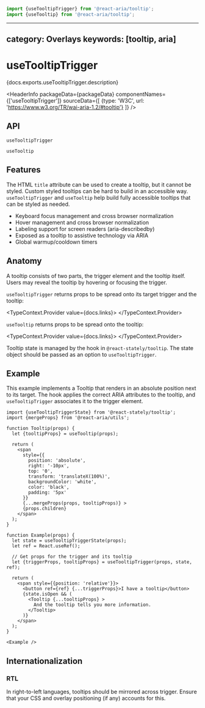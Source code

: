 <!-- Copyright 2020 Adobe. All rights reserved.
This file is licensed to you under the Apache License, Version 2.0 (the "License");
you may not use this file except in compliance with the License. You may obtain a copy
of the License at http://www.apache.org/licenses/LICENSE-2.0
Unless required by applicable law or agreed to in writing, software distributed under
the License is distributed on an "AS IS" BASIS, WITHOUT WARRANTIES OR REPRESENTATIONS
OF ANY KIND, either express or implied. See the License for the specific language
governing permissions and limitations under the License. -->



```jsx import
import {useTooltipTrigger} from '@react-aria/tooltip';
import {useTooltip} from '@react-aria/tooltip';
```

---
category: Overlays
keywords: [tooltip, aria]
---

# useTooltipTrigger

<p>{docs.exports.useTooltipTrigger.description}</p>

<HeaderInfo
  packageData={packageData}
  componentNames={['useTooltipTrigger']}
  sourceData={[
    {type: 'W3C', url: 'https://www.w3.org/TR/wai-aria-1.2/#tooltip'}
  ]} />

## API

`useTooltipTrigger`
<FunctionAPI function={docs.exports.useTooltipTrigger} links={docs.links} />

`useTooltip`
<FunctionAPI function={docs.exports.useTooltip} links={docs.links} />

## Features

The HTML `title` attribute can be used to create a tooltip, but it cannot be styled. Custom styled
tooltips can be hard to build in an accessible way. `useTooltipTrigger` and `useTooltip` help build
fully accessible tooltips that can be styled as needed.

* Keyboard focus management and cross browser normalization
* Hover management and cross browser normalization
* Labeling support for screen readers (aria-describedby)
* Exposed as a tooltip to assistive technology via ARIA
* Global warmup/cooldown timers

## Anatomy

A tooltip consists of two parts, the trigger element and the tooltip itself.
Users may reveal the tooltip by hovering or focusing the trigger.

`useTooltipTrigger` returns props to be spread onto its target trigger and the tooltip:

<TypeContext.Provider value={docs.links}>
  <InterfaceType properties={docs.links[docs.exports.useTooltipTrigger.return.id].properties} />
</TypeContext.Provider>

`useTooltip` returns props to be spread onto the tooltip:

<TypeContext.Provider value={docs.links}>
  <InterfaceType properties={docs.links[docs.exports.useTooltip.return.id].properties} />
</TypeContext.Provider>

Tooltip state is managed by the <TypeLink links={statelyDocs.links} type={statelyDocs.exports.useTooltipTriggerState} />
hook in `@react-stately/tooltip`. The state object should be passed as an option to `useTooltipTrigger`.

## Example

This example implements a Tooltip that renders in an absolute position next to its target. The <TypeLink links={docs.links} type={docs.exports.useTooltip} /> hook applies the correct ARIA attributes to the tooltip, and `useTooltipTrigger` associates it to the trigger element.

```tsx example
import {useTooltipTriggerState} from '@react-stately/tooltip';
import {mergeProps} from '@react-aria/utils';

function Tooltip(props) {
  let {tooltipProps} = useTooltip(props);

  return (
    <span
      style={{
        position: 'absolute',
        right: '-10px',
        top: '0',
        transform: 'translateX(100%)',
        backgroundColor: 'white',
        color: 'black',
        padding: '5px'
      }}
      {...mergeProps(props, tooltipProps)} >
      {props.children}
    </span>
  );
}

function Example(props) {
  let state = useTooltipTriggerState(props);
  let ref = React.useRef();

  // Get props for the trigger and its tooltip
  let {triggerProps, tooltipProps} = useTooltipTrigger(props, state, ref);

  return (
    <span style={{position: 'relative'}}>
      <button ref={ref} {...triggerProps}>I have a tooltip</button>
      {state.isOpen && (
        <Tooltip {...tooltipProps} >
          And the tooltip tells you more information.
        </Tooltip>
      )}
    </span>
  );
}

<Example />
```

## Internationalization

### RTL

In right-to-left languages, tooltips should be mirrored across trigger. Ensure that your CSS and overlay positioning (if any) accounts for this.
